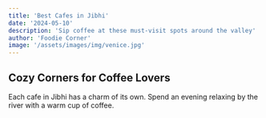 ```yaml
---
title: 'Best Cafes in Jibhi'
date: '2024-05-10'
description: 'Sip coffee at these must-visit spots around the valley'
author: 'Foodie Corner'
image: '/assets/images/img/venice.jpg'
---
```


## Cozy Corners for Coffee Lovers

Each cafe in Jibhi has a charm of its own. Spend an evening relaxing by the river with a warm cup of coffee.
